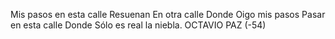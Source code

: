 Mis pasos en esta calle
Resuenan
En otra calle
Donde
Oigo mis pasos
Pasar en esta calle
Donde
Sólo es real la niebla.
OCTAVIO PAZ
(-54)
